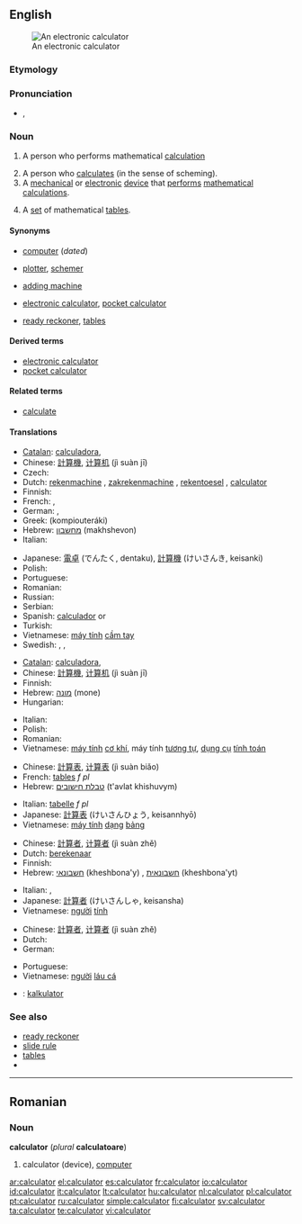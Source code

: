 ==English==
{{wikipedia}}
[[File:Calculator.kodabar.jpg|thumb|An electronic calculator]]

===Etymology===
{{suffix|calculate|or}}

===Pronunciation===
* {{IPA|/ˈkæl.kjə.leɪ.tə(r)/}}, {{SAMPA|/"k{l.kj@.lEi.t@/}}

===Noun===
{{en-noun}}

# <!--DefA-->{{dated}} A person who performs mathematical [[calculation]]
# <!--DefB-->A person who [[calculate]]s (in the sense of scheming).
# <!--DefC-->A [[mechanical]] or [[electronic]]  [[device]] that [[perform]]s [[mathematical]] [[calculation]]s.
# <!--DefD-->{{obsolete}} A [[set]] of mathematical [[table]]s.

====Synonyms====
* <!--DefA-->{{sense|person who performs mathematical calculations}} [[computer]] (''dated'')
* <!--DefB-->{{sense|person who schemes}} [[plotter]], [[schemer]]
* <!--DefC-->{{sense|mechanical device}} [[adding machine]]
* <!--DefD-->{{sense|electronic device}} [[electronic calculator]], [[pocket calculator]]
* <!--DefE-->{{sense|mathematical tables}} [[ready reckoner]], [[table]]s

====Derived terms====
* [[electronic calculator]]
* [[pocket calculator]]

====Related terms====
* [[calculate]]

====Translations====
{{trans-top|electronic device that performs mathematical calculations}}
* [[Catalan]]: [[calculadora]],{{f}}
* Chinese: [[計算機]], [[计算机]] (jì suàn jī)
* Czech: {{t+|cs|kalkulačka|f}}
* Dutch: [[rekenmachine]] {{f}}, [[zakrekenmachine]] {{f}}, [[rekentoesel]] {{n}} {{i|Flemish}}, [[calculator#Dutch|calculator]] {{m}}
* Finnish: {{t+|fi|laskin}}
* French: {{t+|fr|calculatrice|f}}, {{t+|fr|calculette|f}}
* German: {{t+|de|Rechner|m}}, {{t+|de|Taschenrechner|m}}
* Greek: {{t|el|κομπιουτεράκι|n|sc=Grek}} (kompiouteráki)
* Hebrew: [[מחשבון]] (makhshevon) {{m}}
* Italian: {{t+|it|calcolatrice|f}}
{{trans-mid}}
* Japanese: [[電卓]] (でんたく, dentaku), [[計算機]] (けいさんき, keisanki)
* Polish: {{t+|pl|kalkulator|m}}
* Portuguese: {{t+|pt|calculadora|f}}
* Romanian: {{t-|ro|calculator}}
* Russian: {{t+|ru|калькулятор|m|sc=Cyrl}}
* Serbian: {{t-|sr|računalo|n}}
* Spanish: [[calculador]] {{m}} or {{f}}
* Turkish: {{t+|tr|hesap makinesi}}
* Vietnamese: [[máy tính]] [[cầm tay]]
* Swedish: {{t|sv|räknare|c}}, {{t|sv|miniräknare|c}}, {{t|sv|kalkylator|c}}
{{trans-bottom}}

{{trans-top|mechanical device that performs mathematical calculations}}
* [[Catalan]]: [[calculadora]],{{f}}
* Chinese: [[計算機]], [[计算机]] (jì suàn jī)
* Finnish: {{t+|fi|laskin}}
* Hebrew: [[מונה]] (mone) {{m}}
* Hungarian: {{t+|hu|számológép}}
{{trans-mid}}
* Italian: {{t+|it|calcolatrice}}
* Polish: {{t+|pl|kalkulator|m}}
* Romanian: {{t-|ro|calculator}}
* Vietnamese: [[máy tính]] [[cơ khí]], máy tính [[tương tự]], [[dụng cụ]] [[tính toán]]
{{trans-bottom}}

{{trans-top|set of mathematical tables}}
* Chinese: [[計算表]], [[计算表]] (jì suàn biǎo)
* French: [[table#French|table]]s ''f pl''
* Hebrew: [[טבלת חישובים]] (t'avlat khishuvym) {{f}}
{{trans-mid}}
* Italian: [[tabella|tabelle]] ''f pl''
* Japanese: [[計算表]] (けいさんひょう, keisannhyō)
* Vietnamese: [[máy tính]] [[dạng]] [[bảng]]
{{trans-bottom}}

{{trans-top|dated: a person who performs mathematical calculations}}
* Chinese: [[計算者]], [[计算者]] (jì suàn zhě)
* Dutch: [[berekenaar]] {{m}}
* Finnish: {{t-|fi|laskija}}
* Hebrew: [[חשבונאי]] (kheshbona'y) {{m}}, [[חשבונאית]] (kheshbona'yt) {{f}}
{{trans-mid}}
* Italian: {{t+|it|calcolatore|m}}, {{t+|it|calcolatrice|f}}
* Japanese: [[計算者]] (けいさんしゃ, keisansha)
* Vietnamese: [[người]] [[tính]]
{{trans-bottom}}

{{trans-top|person who calculates (in the sense of scheming)}}
* Chinese: [[計算者]], [[计算者]] (jì suàn zhě)
* Dutch: {{t-|nl|planner|m}}
* German: {{t+|de|Rechner|m}}
{{trans-mid}}
* Portuguese: {{t+|pt|calculista|m}}
* Vietnamese: [[người]] [[láu cá]]
{{trans-bottom}}

{{checktrans-top}}
* {{ttbc|Indonesian}}: [[kalkulator]]
{{trans-bottom}}

===See also===
* [[ready reckoner]]
* [[slide rule]]
* [[table]]s
* {{commonslite}}

----

==Romanian==

===Noun===
'''calculator''' {{n}} (''plural'' '''calculatoare''')

# calculator (device), [[computer]]

[[ar:calculator]]
[[el:calculator]]
[[es:calculator]]
[[fr:calculator]]
[[io:calculator]]
[[id:calculator]]
[[it:calculator]]
[[lt:calculator]]
[[hu:calculator]]
[[nl:calculator]]
[[pl:calculator]]
[[pt:calculator]]
[[ru:calculator]]
[[simple:calculator]]
[[fi:calculator]]
[[sv:calculator]]
[[ta:calculator]]
[[te:calculator]]
[[vi:calculator]]